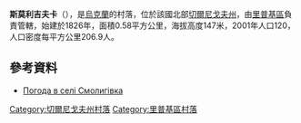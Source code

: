 {{coord|51|40|32|N|30|45|10|E|scale:100000|display=title}}

'''斯莫利吉夫卡'''（{{lang-uk|Смолигівка}}），是[[烏克蘭|烏克蘭]]的村落，位於該國北部[[切爾尼戈夫州|切爾尼戈夫州]]，由[[里普基區|里普基區]]負責管轄，始建於1826年，面積0.58平方公里，海拔高度147米，2001年人口120，人口密度每平方公里206.9人。

==參考資料==
* [http://weather.in.ua/ua/chernigovskaja/24246 Погода в селі Смолигівка] {{Wayback|url=http://weather.in.ua/ua/chernigovskaja/24246 |date=20160305105313 }}

[[Category:切爾尼戈夫州村落|Category:切爾尼戈夫州村落]]
[[Category:里普基區村落|Category:里普基區村落]]


{{Chernihiv-geo-stub}}